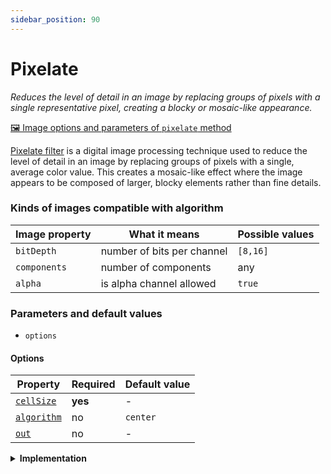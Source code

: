 ```yaml
---
sidebar_position: 90
---
```



# Pixelate

_Reduces the level of detail in an image by replacing groups of pixels with a single representative pixel, creating a blocky or mosaic-like appearance._

[🖼️ Image options and parameters of `pixelate` method](https://api.image-js.org/classes/index.Image.html#pixelate)

[Pixelate filter](https://en.wikipedia.org/wiki/Pixelization 'Wikipedia link on pixelization concept') is a digital image processing technique used to reduce the level of detail in an image by replacing groups of pixels with a single, average color value. This creates a mosaic-like effect where the image appears to be composed of larger, blocky elements rather than fine details.

<PixelateDemo />

### Kinds of images compatible with algorithm

| Image property | What it means              | Possible values |
| -------------- | -------------------------- | --------------- |
| `bitDepth`     | number of bits per channel | `[8,16]`        |
| `components`   | number of components       | any             |
| `alpha`        | is alpha channel allowed   | `true`          |

### Parameters and default values

- `options`

#### Options

| Property                                                                                | Required | Default value |
| --------------------------------------------------------------------------------------- | -------- | ------------- |
| [`cellSize`](https://api.image-js.org/interfaces/index.PixelateOptions.html#cellSize)   | **yes**  | -             |
| [`algorithm`](https://api.image-js.org/interfaces/index.PixelateOptions.html#algorithm) | no       | `center`      |
| [`out`](https://api.image-js.org/interfaces/index.PixelateOptions.html#out)             | no       | -             |

<details>
<summary><b>Implementation</b></summary>

Here's how pixelate filter is implemented in ImageJS:

_Grid Division_: The first step is to divide the image into a grid of cells. Each cell will represent a block of pixels that will be replaced by a single color in the pixelated version.The size of the grid cells determines the degree of pixelation. Larger grid cells create a more pronounced pixelation effect.

_Color Sampling_: Within each grid cell, the filter samples the colors of the pixels contained in that cell. It can sample it in different algorithms, depending on what the user wants and what algorithm options it chooses.

_Color Replacement_: After obtaining the color for each grid cell, the filter replaces the color of all the pixels within that cell with the calculated sampling color. This effectively reduces the amount of color variation within each cell, resulting in a blocky appearance.

Since each grid cell now represents a larger area of the original image, the fine details are lost, and the image appears pixelated or mosaic-like.

</details>
